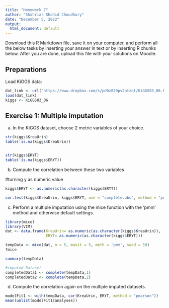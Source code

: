 ---
title: "Homework 7"
author: "Shahriar Shohid Choudhury"
date: "December 5, 2022"
output:
  html_document: default
---

Download this R Markdown file, save it on your computer, and perform all the below tasks by inserting your answer in text or by inserting R chunks below. After you are done, upload this file with your solutions on Moodle.

## Preparations

Load KiGGS data:

```{r}
dat_link <- url("https://www.dropbox.com/s/pd0z829pv2otzqt/KiGGS03_06.RData?dl=1")
load(dat_link)
kiggs <- KiGGS03_06
```

## Exercise 1: Multiple imputation

a) In the KiGGS dataset, choose 2 metric variables of your choice.

```{r}
str(kiggs$KreaUrin)
table(!is.na(kiggs$KreaUrin))


str(kiggs$ERYT)
table(!is.na(kiggs$ERYT))

```
b) Compute the correlation between these two variables

#turning y as numeric value
```{r}

kiggs$ERYT <- as.numeric(as.character(kiggs$ERYT))

cor.test(kiggs$KreaUrin, kiggs$ERYT, use = "complete.obs", method = "pearson")

```
c) Perform a multiple imputation using the mice function with the 'pmm' method and otherwise default settings.

```{r}
library(mice)
library(VIM)
dat <- data.frame(KreaUrin= as.numeric(as.character(kiggs$KreaUrin)),
                  ERYT= as.numeric(as.character(kiggs$ERYT)))

tempData <- mice(dat, m = 5, maxit = 5, meth = 'pmm', seed = 50)
?mice
```
```{r}
summary(tempData)

#imputed Dataset
completedData1 <- complete(tempData,1)
completedData2 <- complete(tempData,2)
```


d) Compute the correlation again on the multiple imputed datasets.

```{r}
modelFit1 <- with(tempData, cor(KreaUrin, ERYT, method = "pearson"))
mean(unlist(modelFit1$analyses))
```
